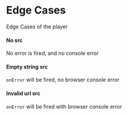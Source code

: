 
<Meta of={EdgeCasesStories} />

# Edge Cases

Edge Cases of the player

#### No src

No error is fired, and no console error

<Canvas>
  <Story of={EdgeCasesStories.NoSrc} />
</Canvas>

#### Empty string src

`onError` will be fired, no browser console error

<Canvas>
  <Story of={EdgeCasesStories.EmptyStringSrc} />
</Canvas>

#### Invalid url src

`onError` will be fired with browser console error

<Canvas>
  <Story of={EdgeCasesStories.InvalidSrc} />
</Canvas>
